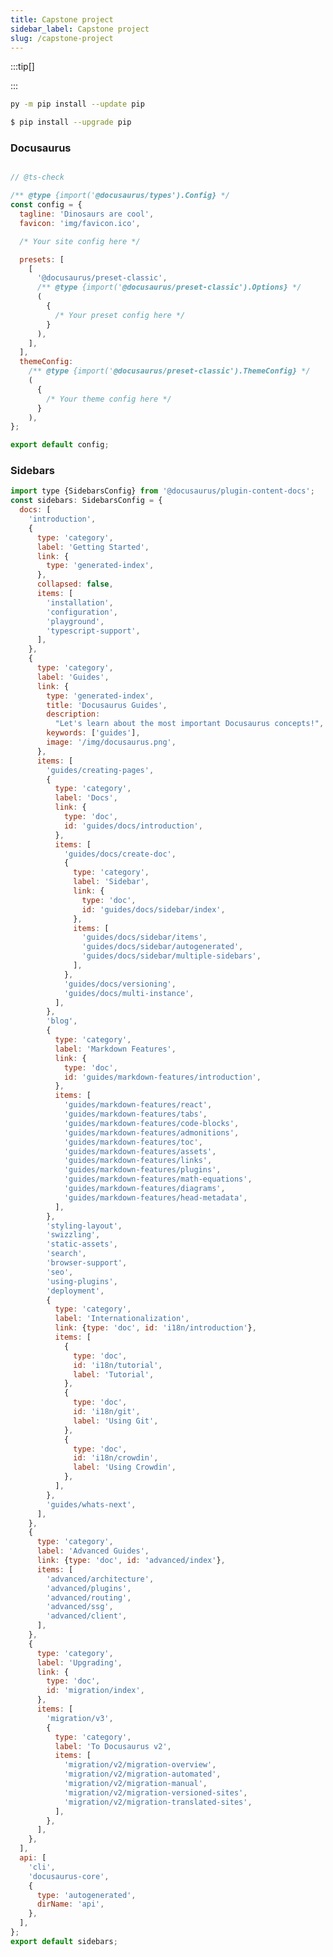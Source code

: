 ```yaml
---
title: Capstone project
sidebar_label: Capstone project
slug: /capstone-project
---
```


:::tip[]



:::

```sh
py -m pip install --update pip
```

```bash
$ pip install --upgrade pip
```

### Docusaurus

```jsx

// @ts-check

/** @type {import('@docusaurus/types').Config} */
const config = {
  tagline: 'Dinosaurs are cool',
  favicon: 'img/favicon.ico',

  /* Your site config here */

  presets: [
    [
      '@docusaurus/preset-classic',
      /** @type {import('@docusaurus/preset-classic').Options} */
      (
        {
          /* Your preset config here */
        }
      ),
    ],
  ],
  themeConfig:
    /** @type {import('@docusaurus/preset-classic').ThemeConfig} */
    (
      {
        /* Your theme config here */
      }
    ),
};

export default config;

```

### Sidebars


```jsx
import type {SidebarsConfig} from '@docusaurus/plugin-content-docs';
const sidebars: SidebarsConfig = {
  docs: [
    'introduction',
    {
      type: 'category',
      label: 'Getting Started',
      link: {
        type: 'generated-index',
      },
      collapsed: false,
      items: [
        'installation',
        'configuration',
        'playground',
        'typescript-support',
      ],
    },
    {
      type: 'category',
      label: 'Guides',
      link: {
        type: 'generated-index',
        title: 'Docusaurus Guides',
        description:
          "Let's learn about the most important Docusaurus concepts!",
        keywords: ['guides'],
        image: '/img/docusaurus.png',
      },
      items: [
        'guides/creating-pages',
        {
          type: 'category',
          label: 'Docs',
          link: {
            type: 'doc',
            id: 'guides/docs/introduction',
          },
          items: [
            'guides/docs/create-doc',
            {
              type: 'category',
              label: 'Sidebar',
              link: {
                type: 'doc',
                id: 'guides/docs/sidebar/index',
              },
              items: [
                'guides/docs/sidebar/items',
                'guides/docs/sidebar/autogenerated',
                'guides/docs/sidebar/multiple-sidebars',
              ],
            },
            'guides/docs/versioning',
            'guides/docs/multi-instance',
          ],
        },
        'blog',
        {
          type: 'category',
          label: 'Markdown Features',
          link: {
            type: 'doc',
            id: 'guides/markdown-features/introduction',
          },
          items: [
            'guides/markdown-features/react',
            'guides/markdown-features/tabs',
            'guides/markdown-features/code-blocks',
            'guides/markdown-features/admonitions',
            'guides/markdown-features/toc',
            'guides/markdown-features/assets',
            'guides/markdown-features/links',
            'guides/markdown-features/plugins',
            'guides/markdown-features/math-equations',
            'guides/markdown-features/diagrams',
            'guides/markdown-features/head-metadata',
          ],
        },
        'styling-layout',
        'swizzling',
        'static-assets',
        'search',
        'browser-support',
        'seo',
        'using-plugins',
        'deployment',
        {
          type: 'category',
          label: 'Internationalization',
          link: {type: 'doc', id: 'i18n/introduction'},
          items: [
            {
              type: 'doc',
              id: 'i18n/tutorial',
              label: 'Tutorial',
            },
            {
              type: 'doc',
              id: 'i18n/git',
              label: 'Using Git',
            },
            {
              type: 'doc',
              id: 'i18n/crowdin',
              label: 'Using Crowdin',
            },
          ],
        },
        'guides/whats-next',
      ],
    },
    {
      type: 'category',
      label: 'Advanced Guides',
      link: {type: 'doc', id: 'advanced/index'},
      items: [
        'advanced/architecture',
        'advanced/plugins',
        'advanced/routing',
        'advanced/ssg',
        'advanced/client',
      ],
    },
    {
      type: 'category',
      label: 'Upgrading',
      link: {
        type: 'doc',
        id: 'migration/index',
      },
      items: [
        'migration/v3',
        {
          type: 'category',
          label: 'To Docusaurus v2',
          items: [
            'migration/v2/migration-overview',
            'migration/v2/migration-automated',
            'migration/v2/migration-manual',
            'migration/v2/migration-versioned-sites',
            'migration/v2/migration-translated-sites',
          ],
        },
      ],
    },
  ],
  api: [
    'cli',
    'docusaurus-core',
    {
      type: 'autogenerated',
      dirName: 'api',
    },
  ],
};
export default sidebars;
```